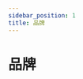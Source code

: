 ```yaml
---
sidebar_position: 1
title: 品牌
---
```



# 品牌

<FileCardContainer>
  <FileCard 
    title="品牌手册"
    description="品牌手册"
    link="/static/resource/Visual Brand Guidance_Version20231127_Intl.pdf"
  />
  <FileCard 
    title="品牌手册2"
    description="品牌手册2"
    link="/static/resource/Visual Brand Guidance_Version20231127_MC.pdf"
  />
</FileCardContainer>